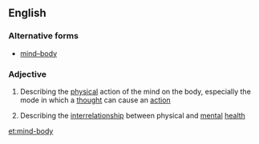 ==English==

===Alternative forms===
* [[mind–body]]

===Adjective===
{{en-adj|-|head=[[mind]]-[[body]]}}

# {{label|en|philosophy}} Describing the [[physical]] action of the mind on the body, especially the mode in which a [[thought]] can cause an [[action]]
# {{label|en|medicine}} Describing the [[interrelationship]] between physical and [[mental]] [[health]]

[[et:mind-body]]